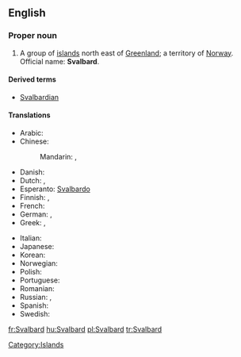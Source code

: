 ==English==
{{wikipedia}}

===Proper noun===
{{en-proper noun}}

# A group of [[island]]s north east of [[Greenland]]; a territory of [[Norway]]. Official name: '''Svalbard'''.

====Derived terms====
* [[Svalbardian]]

====Translations====
{{trans-top|islands north east of Greenland}}
* Arabic: {{t|ar|سفالبارد|m|tr=sfalbard}}
* Chinese:
*: Mandarin: {{t|cmn|斯瓦爾巴|sc=Hani}},  {{t|cmn|斯瓦尔巴|tr=Sīwǎ'ěrbā|sc=Hani}}
* Danish: {{t-|da|Svalbard}}
* Dutch: {{t-|nl|Svalbard}}, {{t-|nl|Spitsbergen}}
* Esperanto: [[Svalbardo]]
* Finnish: {{t-|fi|Huippuvuoret}}, {{t-|fi|Svalbard}}
* French: {{t+|fr|Svalbard|m}}
* German: {{t-|de|Svalbard|n}},  {{t|de|Spitzbergen|n}}
* Greek: {{t|el|Σφάλμπαρ|m|tr=Sfálbar}},  {{t|el|Σβάλμπαρντ|m|tr=Sválbard}}
{{trans-mid}}
* Italian: {{t-|it|Svalbard}}
* Japanese: {{t|ja|スバールバル|tr=Subārubaru}}
* Korean: {{t|ko|스발바르|tr=Seubalbareu}}
* Norwegian: {{t-|no|Svalbard}}
* Polish: {{t+|pl|Svalbard|m}}
* Portuguese: {{t-|pt|Svalbard|m}}
* Romanian: {{t-|ro|Svalbard|n}}
* Russian: {{t|ru|Свальбард |m|tr=Svál'bard}},  {{t|ru|Шпицберген|m|tr=Špicbérgen}}
* Spanish: {{t-|es|Svalbard|m}}
* Swedish: {{t-|sv|Svalbard}}
{{trans-bottom}}

[[Category:Islands]]

[[fr:Svalbard]]
[[hu:Svalbard]]
[[pl:Svalbard]]
[[tr:Svalbard]]